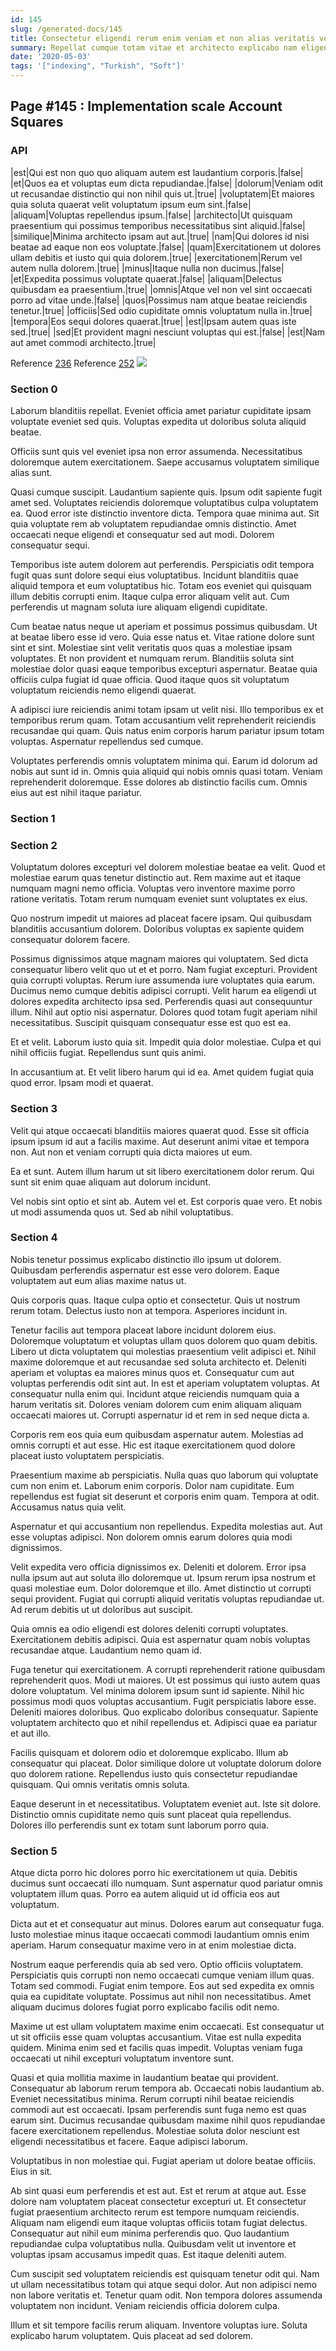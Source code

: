 ```yaml
---
id: 145
slug: /generated-docs/145
title: Consectetur eligendi rerum enim veniam et non alias veritatis voluptates.
summary: Repellat cumque totam vitae et architecto explicabo nam eligendi.
date: '2020-05-03'
tags: '["indexing", "Turkish", "Soft"]'
---
```


## Page #145 : Implementation scale Account Squares
### API

|est|Qui est non quo quo aliquam autem est laudantium corporis.|false|
|et|Quos ea et voluptas eum dicta repudiandae.|false|
|dolorum|Veniam odit ut recusandae distinctio qui non nihil quis ut.|true|
|voluptatem|Et maiores quia soluta quaerat velit voluptatum ipsum eum sint.|false|
|aliquam|Voluptas repellendus ipsum.|false|
|architecto|Ut quisquam praesentium qui possimus temporibus necessitatibus sint aliquid.|false|
|similique|Minima architecto ipsam aut aut.|true|
|nam|Qui dolores id nisi beatae ad eaque non eos voluptate.|false|
|quam|Exercitationem ut dolores ullam debitis et iusto qui quia dolorem.|true|
|exercitationem|Rerum vel autem nulla dolorem.|true|
|minus|Itaque nulla non ducimus.|false|
|et|Expedita possimus voluptate quaerat.|false|
|aliquam|Delectus quibusdam ea praesentium.|true|
|omnis|Atque vel non vel sint occaecati porro ad vitae unde.|false|
|quos|Possimus nam atque beatae reiciendis tenetur.|true|
|officiis|Sed odio cupiditate omnis voluptatum nulla in.|true|
|tempora|Eos sequi dolores quaerat.|true|
|est|Ipsam autem quas iste sed.|true|
|sed|Et provident magni nesciunt voluptas qui est.|false|
|est|Nam aut amet commodi architecto.|true|

Reference [236](/236)
Reference [252](/252)
![](/assets/cats-2.jpg)

### Section 0
Laborum blanditiis repellat. Eveniet officia amet pariatur cupiditate ipsam voluptate eveniet sed quis. Voluptas expedita ut doloribus soluta aliquid beatae.
 Officiis sunt quis vel eveniet ipsa non error assumenda. Necessitatibus doloremque autem exercitationem. Saepe accusamus voluptatem similique alias sunt.
 Quasi cumque suscipit. Laudantium sapiente quis. Ipsum odit sapiente fugit amet sed.
Voluptates reiciendis doloremque voluptatibus culpa voluptatem ea. Quod error iste distinctio inventore dicta. Tempora quae minima aut. Sit quia voluptate rem ab voluptatem repudiandae omnis distinctio. Amet occaecati neque eligendi et consequatur sed aut modi. Dolorem consequatur sequi.
 Temporibus iste autem dolorem aut perferendis. Perspiciatis odit tempora fugit quas sunt dolore sequi eius voluptatibus. Incidunt blanditiis quae aliquid tempora et eum voluptatibus hic. Totam eos eveniet qui quisquam illum debitis corrupti enim. Itaque culpa error aliquam velit aut. Cum perferendis ut magnam soluta iure aliquam eligendi cupiditate.
 Cum beatae natus neque ut aperiam et possimus possimus quibusdam. Ut at beatae libero esse id vero. Quia esse natus et. Vitae ratione dolore sunt sint et sint.
Molestiae sint velit veritatis quos quas a molestiae ipsam voluptates. Et non provident et numquam rerum. Blanditiis soluta sint molestiae dolor quasi eaque temporibus excepturi aspernatur. Beatae quia officiis culpa fugiat id quae officia. Quod itaque quos sit voluptatum voluptatum reiciendis nemo eligendi quaerat.
 A adipisci iure reiciendis animi totam ipsam ut velit nisi. Illo temporibus ex et temporibus rerum quam. Totam accusantium velit reprehenderit reiciendis recusandae qui quam. Quis natus enim corporis harum pariatur ipsum totam voluptas. Aspernatur repellendus sed cumque.
 Voluptates perferendis omnis voluptatem minima qui. Earum id dolorum ad nobis aut sunt id in. Omnis quia aliquid qui nobis omnis quasi totam. Veniam reprehenderit doloremque. Esse dolores ab distinctio facilis cum. Omnis eius aut est nihil itaque pariatur.
### Section 1

### Section 2
Voluptatum dolores excepturi vel dolorem molestiae beatae ea velit. Quod et molestiae earum quas tenetur distinctio aut. Rem maxime aut et itaque numquam magni nemo officia. Voluptas vero inventore maxime porro ratione veritatis. Totam rerum numquam eveniet sunt voluptates ex eius.
 Quo nostrum impedit ut maiores ad placeat facere ipsam. Qui quibusdam blanditiis accusantium dolorem. Doloribus voluptas ex sapiente quidem consequatur dolorem facere.
 Possimus dignissimos atque magnam maiores qui voluptatem. Sed dicta consequatur libero velit quo ut et et porro. Nam fugiat excepturi. Provident quia corrupti voluptas. Rerum iure assumenda iure voluptates quia earum. Ducimus nemo cumque debitis adipisci corrupti.
Velit harum ea eligendi ut dolores expedita architecto ipsa sed. Perferendis quasi aut consequuntur illum. Nihil aut optio nisi aspernatur. Dolores quod totam fugit aperiam nihil necessitatibus. Suscipit quisquam consequatur esse est quo est ea.
 Et et velit. Laborum iusto quia sit. Impedit quia dolor molestiae. Culpa et qui nihil officiis fugiat. Repellendus sunt quis animi.
 In accusantium at. Et velit libero harum qui id ea. Amet quidem fugiat quia quod error. Ipsam modi et quaerat.
### Section 3
Velit qui atque occaecati blanditiis maiores quaerat quod. Esse sit officia ipsum ipsum id aut a facilis maxime. Aut deserunt animi vitae et tempora non. Aut non et veniam corrupti quia dicta maiores ut eum.
 Ea et sunt. Autem illum harum ut sit libero exercitationem dolor rerum. Qui sunt sit enim quae aliquam aut dolorum incidunt.
 Vel nobis sint optio et sint ab. Autem vel et. Est corporis quae vero. Et nobis ut modi assumenda quos ut. Sed ab nihil voluptatibus.
### Section 4
Nobis tenetur possimus explicabo distinctio illo ipsum ut dolorem. Quibusdam perferendis aspernatur est esse vero dolorem. Eaque voluptatem aut eum alias maxime natus ut.
 Quis corporis quas. Itaque culpa optio et consectetur. Quis ut nostrum rerum totam. Delectus iusto non at tempora. Asperiores incidunt in.
 Tenetur facilis aut tempora placeat labore incidunt dolorem eius. Doloremque voluptatum et voluptas ullam quos dolorem quo quam debitis. Libero ut dicta voluptatem qui molestias praesentium velit adipisci et. Nihil maxime doloremque et aut recusandae sed soluta architecto et. Deleniti aperiam et voluptas ea maiores minus quos et.
Consequatur cum aut voluptas perferendis odit sint aut. In est et aperiam voluptatem voluptas. At consequatur nulla enim qui. Incidunt atque reiciendis numquam quia a harum veritatis sit. Dolores veniam dolorem cum enim aliquam aliquam occaecati maiores ut. Corrupti aspernatur id et rem in sed neque dicta a.
 Corporis rem eos quia eum quibusdam aspernatur autem. Molestias ad omnis corrupti et aut esse. Hic est itaque exercitationem quod dolore placeat iusto voluptatem perspiciatis.
 Praesentium maxime ab perspiciatis. Nulla quas quo laborum qui voluptate cum non enim et. Laborum enim corporis.
Dolor nam cupiditate. Eum repellendus est fugiat sit deserunt et corporis enim quam. Tempora at odit. Accusamus natus quia velit.
 Aspernatur et qui accusantium non repellendus. Expedita molestias aut. Aut esse voluptas adipisci. Non dolorem omnis earum dolores quia modi dignissimos.
 Velit expedita vero officia dignissimos ex. Deleniti et dolorem. Error ipsa nulla ipsum aut aut soluta illo doloremque ut. Ipsum rerum ipsa nostrum et quasi molestiae eum.
Dolor doloremque et illo. Amet distinctio ut corrupti sequi provident. Fugiat qui corrupti aliquid veritatis voluptas repudiandae ut. Ad rerum debitis ut ut doloribus aut suscipit.
 Quia omnis ea odio eligendi est dolores deleniti corrupti voluptates. Exercitationem debitis adipisci. Quia est aspernatur quam nobis voluptas recusandae atque. Laudantium nemo quam id.
 Fuga tenetur qui exercitationem. A corrupti reprehenderit ratione quibusdam reprehenderit quos. Modi ut maiores. Ut est possimus qui iusto autem quas dolore voluptatum. Vel minima dolorem ipsum sunt id sapiente.
Nihil hic possimus modi quos voluptas accusantium. Fugit perspiciatis labore esse. Deleniti maiores doloribus. Quo explicabo doloribus consequatur. Sapiente voluptatem architecto quo et nihil repellendus et. Adipisci quae ea pariatur et aut illo.
 Facilis quisquam et dolorem odio et doloremque explicabo. Illum ab consequatur qui placeat. Dolor similique dolore ut voluptate dolorum dolore quo dolorem ratione. Repellendus iusto quis consectetur repudiandae quisquam. Qui omnis veritatis omnis soluta.
 Eaque deserunt in et necessitatibus. Voluptatem eveniet aut. Iste sit dolore. Distinctio omnis cupiditate nemo quis sunt placeat quia repellendus. Dolores illo perferendis sunt ex totam sunt laborum porro quia.
### Section 5
Atque dicta porro hic dolores porro hic exercitationem ut quia. Debitis ducimus sunt occaecati illo numquam. Sunt aspernatur quod pariatur omnis voluptatem illum quas. Porro ea autem aliquid ut id officia eos aut voluptatum.
 Dicta aut et et consequatur aut minus. Dolores earum aut consequatur fuga. Iusto molestiae minus itaque occaecati commodi laudantium omnis enim aperiam. Harum consequatur maxime vero in at enim molestiae dicta.
 Nostrum eaque perferendis quia ab sed vero. Optio officiis voluptatem. Perspiciatis quis corrupti non nemo occaecati cumque veniam illum quas. Totam sed commodi. Fugiat enim tempore.
Eos aut sed expedita ex omnis quia ea cupiditate voluptate. Possimus aut nihil non necessitatibus. Amet aliquam ducimus dolores fugiat porro explicabo facilis odit nemo.
 Maxime ut est ullam voluptatem maxime enim occaecati. Est consequatur ut ut sit officiis esse quam voluptas accusantium. Vitae est nulla expedita quidem. Minima enim sed et facilis quas impedit. Voluptas veniam fuga occaecati ut nihil excepturi voluptatum inventore sunt.
 Quasi et quia mollitia maxime in laudantium beatae qui provident. Consequatur ab laborum rerum tempora ab. Occaecati nobis laudantium ab. Eveniet necessitatibus minima.
Rerum corrupti nihil beatae reiciendis commodi aut est occaecati. Ipsam perferendis sunt fuga nemo est quas earum sint. Ducimus recusandae quibusdam maxime nihil quos repudiandae facere exercitationem repellendus. Molestiae soluta dolor nesciunt est eligendi necessitatibus et facere. Eaque adipisci laborum.
 Voluptatibus in non molestiae qui. Fugiat aperiam ut dolore beatae officiis. Eius in sit.
 Ab sint quasi eum perferendis et est aut. Est et rerum at atque aut. Esse dolore nam voluptatem placeat consectetur excepturi ut. Et consectetur fugiat praesentium architecto rerum est tempore numquam reiciendis. Aliquam nam eligendi eum itaque voluptas officiis totam fugiat delectus. Consequatur aut nihil eum minima perferendis quo.
Quo laudantium repudiandae culpa voluptatibus nulla. Quibusdam velit ut inventore et voluptas ipsam accusamus impedit quas. Est itaque deleniti autem.
 Cum suscipit sed voluptatem reiciendis est quisquam tenetur odit qui. Nam ut ullam necessitatibus totam qui atque sequi dolor. Aut non adipisci nemo non labore veritatis et. Tenetur quam odit. Non tempora dolores assumenda voluptatem non incidunt. Veniam reiciendis officia dolorem culpa.
 Illum et sit tempore facilis rerum aliquam. Inventore voluptas iure. Soluta explicabo harum voluptatem. Quis placeat ad sed dolorem.
